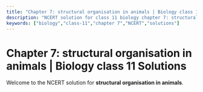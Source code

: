 ```yaml
---
title: "Chapter 7: structural organisation in animals | Biology class 11 Solutions"
description: "NCERT solution for class 11 biology chapter 7: structural organisation in animals."
keywords: ["biology","class-11","chapter 7","NCERT","solutions"]
---
```


# Chapter 7: structural organisation in animals | Biology class 11 Solutions

Welcome to the NCERT solution for **structural organisation in animals**.

